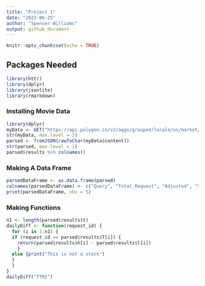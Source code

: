 ```yaml
---
title: "Project 1"
date: "2023-06-25"
author: "Spencer Williams"
output: github_document
---
```


```r
knitr::opts_chunk$set(echo = TRUE)
```

## Packages Needed
```r
library(httr)
library(dplyr)
library(jsonlite)
library(rmarkdown)
```

### Installing Movie Data
```r
library(dplyr)
myData <- GET("https://api.polygon.io/v2/aggs/grouped/locale/us/market/stocks/2023-01-09?adjusted=true&apiKey=BnFt9sqaLWehzloLkpMtEeOG4WjAqkUc")
str(myData, max.level = 1)
parsed <- fromJSON(rawToChar(myData$content))
str(parsed, max.level = 1)
parsed$results %>% colnames()
```

### Making A Data Frame
```r
parsedDataFrame <- as.data.frame(parsed)
colnames(parsedDataFrame) <- c("Query", "Total_Request", "Adjusted", "Symbol", "Volume", "Volume_Weight", "Open", "Close", "High", "Low", "Timestamp", "Transactions")
print(parsedDataFrame, obs = 5)
```

### Making Functions
```r
n1 <- length(parsed$results$t)
dailyDiff <- function(request_id) {
  for (i in 1:n1) {
  if (request_id == parsed$results$T[i]) {
    return(parsed$results$h[i] - parsed$results$l[i])
    }
  else {print("This is not a stock")
  }
  }
}
dailyDiff("TTMI")
```
